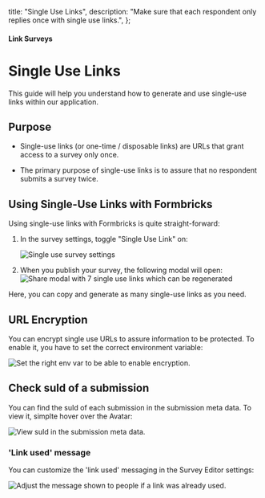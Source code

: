 

  title: "Single Use Links",
  description: "Make sure that each respondent only replies once with single use links.",
};

#### Link Surveys

# Single Use Links

This guide will help you understand how to generate and use single-use links within our application.

## Purpose

- Single-use links (or one-time / disposable links) are URLs that grant access to a survey only once.

- The primary purpose of single-use links is to assure that no respondent submits a survey twice.

## Using Single-Use Links with Formbricks

Using single-use links with Formbricks is quite straight-forward:

1. In the survey settings, toggle "Single Use Link" on:

   <Image
     src={Settings}
     alt="Single use survey settings"
     quality="100"
     className="rounded-lg max-w-full sm:max-w-3xl"
   />

2. When you publish your survey, the following modal will open:
   <Image
     src={ShareModal}
     alt="Share modal with 7 single use links which can be regenerated"
     quality="100"
     className="rounded-lg max-w-full sm:max-w-3xl"
   />

Here, you can copy and generate as many single-use links as you need.

## URL Encryption

You can encrypt single use URLs to assure information to be protected. To enable it, you have to set the correct environment variable:

<Image
  src={EnvVar}
  alt="Set the right env var to be able to enable encryption."
  quality="100"
  className="rounded-lg max-w-full sm:max-w-3xl"
/>

## Check suId of a submission

You can find the suId of each submission in the submission meta data. To view it, simplte hover over the Avatar:

<Image
  src={Metadata}
  alt="View suId in the submission meta data."
  quality="100"
  className="rounded-lg max-w-full sm:max-w-3xl"
/>

### 'Link used' message

You can customize the 'link used' messaging in the Survey Editor settings:

<Image
  src={Message}
  alt="Adjust the message shown to people if a link was already used."
  quality="100"
  className="rounded-lg max-w-full sm:max-w-3xl"
/>

